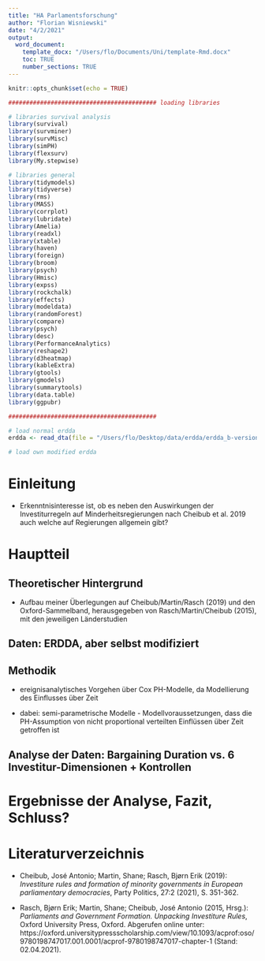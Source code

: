 ```yaml
---
title: "HA Parlamentsforschung"
author: "Florian Wisniewski"
date: "4/2/2021"
output:
  word_document:
    template_docx: "/Users/flo/Documents/Uni/template-Rmd.docx"
    toc: TRUE
    number_sections: TRUE
---
```


```r
knitr::opts_chunk$set(echo = TRUE)

########################################## loading libraries

# libraries survival analysis
library(survival)
library(survminer)
library(survMisc)
library(simPH)
library(flexsurv)
library(My.stepwise)

# libraries general
library(tidymodels)
library(tidyverse)
library(rms)
library(MASS)
library(corrplot)
library(lubridate)
library(Amelia)
library(readxl)
library(xtable)
library(haven)
library(foreign)
library(broom)
library(psych)
library(Hmisc)
library(expss)
library(rockchalk)
library(effects)
library(modeldata)
library(randomForest)
library(compare)
library(psych)
library(desc)
library(PerformanceAnalytics)
library(reshape2)
library(d3heatmap)
library(kableExtra)
library(gtools)
library(gmodels)
library(summarytools)
library(data.table)
library(ggpubr)

##########################################

# load normal erdda
erdda <- read_dta(file = "/Users/flo/Desktop/data/erdda/erdda_b-version-stata12.dta")

# load own modified erdda


```

# Einleitung

+ Erkenntnisinteresse ist, ob es neben den Auswirkungen der Investiturregeln auf Minderheitsregierungen nach Cheibub et al. 2019 auch welche auf Regierungen allgemein gibt?

# Hauptteil

## Theoretischer Hintergrund

+ Aufbau meiner Überlegungen auf Cheibub/Martin/Rasch (2019) und den Oxford-Sammelband, herausgegeben von Rasch/Martin/Cheibub (2015), mit den jeweiligen Länderstudien

## Daten: ERDDA, aber selbst modifiziert


## Methodik

+ ereignisanalytisches Vorgehen über Cox PH-Modelle, da Modellierung des Einflusses über Zeit

+ dabei: semi-parametrische Modelle - Modellvoraussetzungen, dass die PH-Assumption von nicht proportional verteilten Einflüssen über Zeit getroffen ist

## Analyse der Daten: Bargaining Duration vs. 6 Investitur-Dimensionen + Kontrollen


# Ergebnisse der Analyse, Fazit, Schluss?


# Literaturverzeichnis

+ Cheibub, José Antonio; Martin, Shane; Rasch, Bjørn Erik (2019): *Investiture rules and formation of minority governments in European parliamentary democracies*, Party Politics, 27:2 (2021), S. 351-362.

+ Rasch, Bjørn Erik; Martin, Shane; Cheibub, José Antonio (2015, Hrsg.): *Parliaments and Government Formation. Unpacking Investiture Rules*, Oxford University Press, Oxford. Abgerufen online unter: https://oxford.universitypressscholarship.com/view/10.1093/acprof:oso/9780198747017.001.0001/acprof-9780198747017-chapter-1 (Stand: 02.04.2021).

















